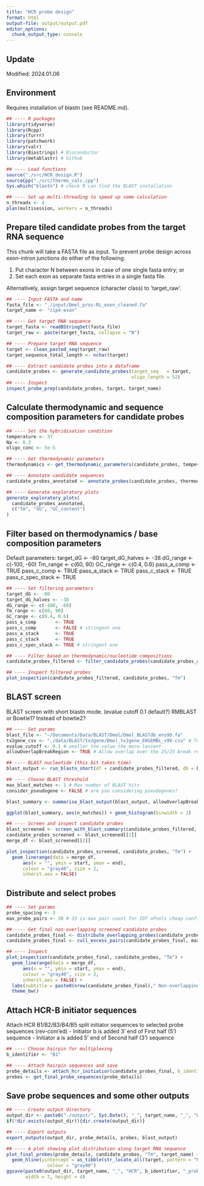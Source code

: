 ```yaml
---
title: "HCR probe design"
format: html
output-file: output/output.pdf
editor_options: 
  chunk_output_type: console
---
```


## Update

Modified: 2024.01.06

## Environment

Requires installation of blastn (see README.md).

```r
## ---- R packages 
library(tidyverse) 
library(Rcpp)
library(furrr) 
library(patchwork) 
library(valr) 
library(Biostrings) # Bioconductor
library(metablastr) # Github

## ---- Load functions
source("./src/HCR_design.R")
sourceCpp("./src/thermo_calc.cpp")
Sys.which("blastn") # check R can find the BLAST installation

## ---- Set up multi-threading to speed up some calculation
n_threads <- 4
plan(multisession, workers = n_threads) 

```


## Prepare tiled candidate probes from the target RNA sequence 

This chunk will take a FASTA file as input. To prevent probe design across exon-intron junctions do either of the following:

  (1) Put character N between exons in case of one single fasta entry; or
  (2) Set each exon as separate fasta entries in a single fasta file. 
  
Alternatively, assign target sequence (character class) to 'target_raw'. 

```r
## ---- Input FASTA and name
fasta_file <- "./input/Dmel_pros-RL_exon_cleaned.fa" 
target_name <- "cip4-exon"

## ---- Get target RNA sequence
target_fasta <- readBStringSet(fasta_file)
target_raw <- paste(target_fasta, collapse = "N")

## ---- Prepare target RNA sequence
target <- clean_pasted_seq(target_raw)
target_sequence_total_length <- nchar(target)

## ---- Extract candidate probes into a dataframe
candidate_probes <- generate_candidate_probes(target_seq   = target,
                                              oligo_length = 52)
## ---- Inspect
inspect_probe_prep(candidate_probes, target, target_name)


```


## Calculate thermodynamic and sequence composition parameters for candidate probes 

```r
## ---- Set the hybridisation condition
temperature <- 37
Na <- 0.3
oligo_conc <- 5e-5

## ---- Get thermodynamic parameters
thermodynamics <- get_thermodynamic_parameters(candidate_probes, temperature, Na, oligo_conc)

## ---- Annotate candidate sequences 
candidate_probes_annotated <- annotate_probes(candidate_probes, thermodynamics)

## ---- Generate exploratory plots
generate_exploratory_plots(
  candidate_probes_annotated, 
  c("Tm", "dG", "GC_content")
)

```

## Filter based on thermodynamics / base composition parameters 

Default parameters: 
target_dG <- -80
target_dG_halves <- -38
dG_range <- c(-100, -60)
Tm_range <- c(60, 90)
GC_range <- c(0.4, 0.6)
pass_a_comp       <- TRUE
pass_c_comp       <- TRUE
pass_a_stack      <- TRUE
pass_c_stack      <- TRUE
pass_c_spec_stack <- TRUE

```r
## ---- Set filtering parameters
target_dG <- -80
target_dG_halves <- -38
dG_range <- c(-100, -60)
Tm_range <- c(60, 90)
GC_range <- c(0.4, 0.6)
pass_a_comp       <- TRUE
pass_c_comp       <- FALSE # stringent one
pass_a_stack      <- TRUE
pass_c_stack      <- TRUE
pass_c_spec_stack <- TRUE # stringent one

## ---- Filter based on thermodynamic/nucleotide compositions
candidate_probes_filtered <- filter_candidate_probes(candidate_probes_annotated)

## ---- Inspect filtered probes
plot_inspection(candidate_probes_filtered, candidate_probes, "Tm")

```


## BLAST screen

BLAST screen with short blastn mode. (evalue cutoff 0.1 default?)
RMBLAST or Bowtie1? Instead of bowtie2?

```r
## ---- Set params
blast_file <- "~/Documents/Data/BLAST/Dmel/Dmel_BLASTdb_ens99.fa"
tx2gene_csv <- "./data/BLAST/tx2gene/Dmel_tx2gene_ENSEMBL_v99.csv" # To convert tx_id to gene_id
evalue_cutoff <- 0.1 # smaller the value the more lenient
allowOverlapBreakRegion <- TRUE # Allow overlap over the 25/25 break region?

## ---- BLAST nucleotide (this bit takes time)
blast_output <- run_blastn_short(df = candidate_probes_filtered, db = blast_file, tx2gene = tx2gene_csv)

## ---- Choose BLAST threshold
max_blast_matches <- 1 # Max number of BLAST hits
consider_pseudogene <- FALSE # are you considering pseudogenes?

blast_summary <- summarise_blast_output(blast_output, allowOverlapBreakRegion, evalue_cutoff = evalue_cutoff, consider_pseudogene)

ggplot(blast_summary, aes(n_matches)) + geom_histogram(binwidth = 1)

## ---- Screen and inspect candidate probes
blast_screened <- screen_with_blast_summary(candidate_probes_filtered, max_blast_matches, blast_summary)
candidate_probes_screened <- blast_screened[[1]]
merge_df <- blast_screened[[2]]

plot_inspection(candidate_probes_screened, candidate_probes, "Tm") +
  geom_linerange(data = merge_df, 
      aes(x = "", ymin = start, ymax = end),
      colour = "gray40", size = 2,
      inherit.aes = FALSE)

```

## Distribute and select probes

```r
## ---- Set params
probe_spacing <- 3
max_probe_pairs <- 30 # 33 is max pair count for IDT oPools cheap configuration

## ---- Get final non-overlapping screened candidate probes 
candidate_probes_final <- distribute_overlapping_probes(candidate_probes_screened, merge_df, probe_spacing)
candidate_probes_final <- cull_excess_pairs(candidate_probes_final, max_probe_pairs)

## ---- Inspect
plot_inspection(candidate_probes_final, candidate_probes, "Tm") +
  geom_linerange(data = merge_df, 
      aes(x = "", ymin = start, ymax = end),
      colour = "gray40", size = 2,
      inherit.aes = FALSE) + 
  labs(subtitle = paste0(nrow(candidate_probes_final)," Non-overlapping probes")) + 
  theme_bw()

```

## Attach HCR-B initiator sequences 

Attach HCR B1/B2/B3/B4/B5 split initiator sequences to selected probe sequences (rev-com'ed)
 - Initiator b is added 3' end of First half (5') sequence
 - Initiator a is added 5' end of Second half (3') sequence

```r
## ---- Choose hairpin for multiplexing
b_identifier <- "B1"

## ---- Attach hairpin sequences and save 
probe_details <- attach_hcr_initiatior(candidate_probes_final, b_identifier = b_identifier, target_name = target_name)
probes <- get_final_probe_sequences(probe_details)

```

## Save probe sequences and some other outputs

```r
## ---- Create output directory
output_dir <- paste0("./output/", Sys.Date(), "_", target_name, "_", "HCR", b_identifier, "/")
if(!dir.exists(output_dir)){dir.create(output_dir)}

## ---- Export outputs 
export_outputs(output_dir, probe_details, probes, blast_output)

## ---- A plot showing plot distribution along target RNA sequence
plot_final_probes(probe_details, candidate_probes, "Tm", target_name) +
  geom_hline(yintercept = as_tibble(str_locate_all(target, pattern = "N")[[1]]) %>% pull(start),
               colour = "gray80")
ggsave(paste0(output_dir, target_name, "_", "HCR", b_identifier, "_probes.pdf"), 
       width = 7, height = 4)
  
```















































































